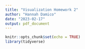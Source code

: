 ```yaml
---
title: "Visualization Homework 2"
author: "Hannah Damico"
date: "2023-02-17"
output: pdf_document
---
```


```r
knitr::opts_chunk$set(echo = TRUE)
library(tidyverse)
```


